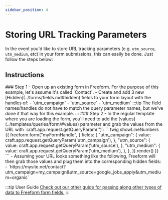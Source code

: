 ```yaml
---
sidebar_position: 4
---
```



# Storing URL Tracking Parameters

In the event you'd like to store URL tracking parameters (e.g. `utm_source`, `utm_medium`, etc) in your form submissions, this can easily be done. Just follow the steps below:

## Instructions

<VerticalStepWrapper>
<StepMarkdown>
### Step 1
- Open up an existing form in Freeform. For the purpose of this example, let's assume it's called `Contact`.
- Create and add 3 new [Hidden](../forms/fields.md#hidden) fields to your form layout with the handles of:
    - `utm_campaign`
    - `utm_source`
    - `utm_medium`
    :::tip
    The field names/handles do not have to match the query parameter names, but we've done it that way for this example.
    :::

</StepMarkdown>
<StepMarkdown>
### Step 2
- In the regular template where you are loading the form, you'll need to add the [values](../templates/queries/form/#values) parameter and grab the values from the URL with `craft.app.request.getQueryParam('')`:
    ```twig showLineNumbers
    {{ freeform.form("myFormHandle", {
        fields: {
            "utm_campaign": {
                value: craft.app.request.getQueryParam('utm_campaign'),
            },
            "utm_source": {
                value: craft.app.request.getQueryParam('utm_source'),
            },
            "utm_medium": {
                value: craft.app.request.getQueryParam('utm_medium'),
            },
        },
    }).render() }}
    ```
- Assuming your URL looks something like the following, Freeform will then grab those values and plug them into the corresponding hidden fields:
    - `https://mysite.net/contact?utm_campaign=my_campaign&utm_source=google_jobs_apply&utm_medium=organic`

</StepMarkdown>
</VerticalStepWrapper>

:::tip User Guide
[Check out our other guide for passing along other types of data to Freeform form fields.](passing-dynamic-data-to-forms)
:::
